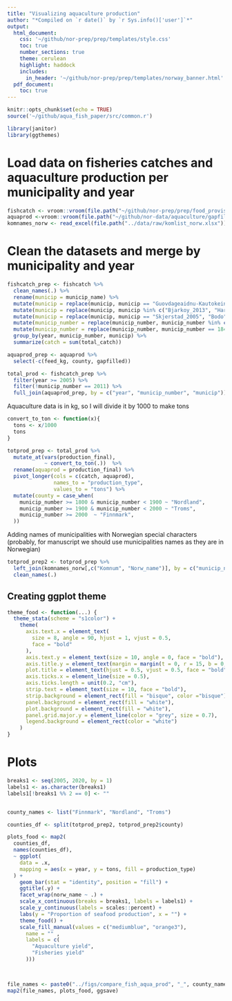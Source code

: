 ```yaml
---
title: "Visualizing aquaculture production"
author: "*Compiled on `r date()` by `r Sys.info()['user']`*"
output: 
  html_document:
    css: '~/github/nor-prep/prep/templates/style.css'
    toc: true
    number_sections: true
    theme: cerulean
    highlight: haddock
    includes: 
      in_header: '~/github/nor-prep/prep/templates/norway_banner.html'
  pdf_document:
    toc: true
---
```


```r
knitr::opts_chunk$set(echo = TRUE)
source('~/github/aqua_fish_paper/src/common.r')
```

```r
library(janitor)
library(ggthemes)
```

# Load data on fisheries catches and aquaculture production per municipality and year
```r
fishcatch <- vroom::vroom(file.path("~/github/nor-prep/prep/food_provision/fisheries/data/catch_total.csv"))
aquaprod <-vroom::vroom(file.path("~/github/nor-data/aquaculture/gapfilled_aquaculture_production.csv"))
komnames_norw <- read_excel(file.path("../data/raw/komlist_norw.xlsx"))
```

# Clean the datasets and merge by municipality and year
```r
fishcatch_prep <- fishcatch %>% 
  clean_names(.) %>% 
  rename(municip = municip_name) %>% 
  mutate(municip = replace(municip, municip == "Guovdageaidnu-Kautokeino", "Kautokeino")) %>% 
  mutate(municip = replace(municip, municip %in% c("Bjarkoy_2013", "Harstad_2013"), "Harstad")) %>% 
  mutate(municip = replace(municip, municip == "Skjerstad_2005", "Bodo")) %>% 
  mutate(municip_number = replace(municip_number, municip_number %in% c(1915, 1901), 1903)) %>% 
  mutate(municip_number = replace(municip_number, municip_number == 1842, 1804)) %>% 
  group_by(year, municip_number, municip) %>% 
  summarize(catch = sum(total_catch)) 

aquaprod_prep <- aquaprod %>% 
  select(-c(feed_kg, county, gapfilled))

total_prod <- fishcatch_prep %>% 
  filter(year >= 2005) %>% 
  filter(!municip_number == 2011) %>% 
  full_join(aquaprod_prep, by = c("year", "municip_number", "municip")) 
```

Aquaculture data is in kg, so I will divide it by 1000 to make tons
```r
convert_to_ton <- function(x){
  tons <- x/1000
  tons
}

totprod_prep <- total_prod %>% 
  mutate_at(vars(production_final), 
            ~ convert_to_ton(.))  %>% 
  rename(aquaprod = production_final) %>% 
  pivot_longer(cols = c(catch, aquaprod), 
               names_to = "production_type",
               values_to = "tons") %>% 
  mutate(county = case_when(
    municip_number >= 1800 & municip_number < 1900 ~ "Nordland",
    municip_number >= 1900 & municip_number < 2000 ~ "Troms",
    municip_number >= 2000  ~ "Finnmark",
  )) 
```

Adding names of municipalities with Norwegian special characters (probably, for manuscript we should use municipalities names as they are in Norwegian)
```r
totprod_prep2 <- totprod_prep %>% 
  left_join(komnames_norw[,c("Komnum", "Norw_name")], by = c("municip_number" = "Komnum")) %>% 
  clean_names(.)
```

## Creating ggplot theme 
```r
theme_food <- function(...) {
  theme_stata(scheme = "s1color") +
    theme(
      axis.text.x = element_text(
        size = 8, angle = 90, hjust = 1, vjust = 0.5,
        face = "bold"
      ),
      axis.text.y = element_text(size = 10, angle = 0, face = "bold"),
      axis.title.y = element_text(margin = margin(t = 0, r = 15, b = 0, l = 0), face = "bold", size = 10),
      plot.title = element_text(hjust = 0.5, vjust = 0.5, face = "bold"),
      axis.ticks.x = element_line(size = 0.5),
      axis.ticks.length = unit(0.2, "cm"),
      strip.text = element_text(size = 10, face = "bold"),
      strip.background = element_rect(fill = "bisque", color ="bisque"),
      panel.background = element_rect(fill = "white"),
      plot.background = element_rect(fill = "white"),
      panel.grid.major.y = element_line(color = "grey", size = 0.7),
      legend.background = element_rect(color = "white")
    )
}
```


# Plots
```r

breaks1 <- seq(2005, 2020, by = 1)
labels1 <- as.character(breaks1)
labels1[!breaks1 %% 2 == 0] <- ""


county_names <- list("Finnmark", "Nordland", "Troms")

counties_df <- split(totprod_prep2, totprod_prep2$county)

plots_food <- map2(
  counties_df,
  names(counties_df),
  ~ ggplot(
    data = .x,
    mapping = aes(x = year, y = tons, fill = production_type)
  ) +
    geom_bar(stat = "identity", position = "fill") +
    ggtitle(.y) +
    facet_wrap(norw_name ~ .) +
    scale_x_continuous(breaks = breaks1, labels = labels1) +
    scale_y_continuous(labels = scales::percent) +
    labs(y = "Proportion of seafood production", x = "") +
    theme_food() +
    scale_fill_manual(values = c("mediumblue", "orange3"),  
      name = "" ,               
      labels = c(
        "Aquaculture yield",
        "Fisheries yield"
      ))) 
    


file_names <- paste0("../figs/compare_fish_aqua_prod", "_", county_names, ".pdf")
map2(file_names, plots_food, ggsave)

```
